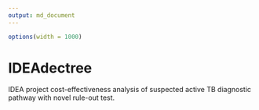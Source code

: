 ```yaml
---
output: md_document
---
```


```r
options(width = 1000)
```

# IDEAdectree

IDEA project cost-effectiveness analysis of suspected active TB diagnostic pathway with novel rule-out test. 
